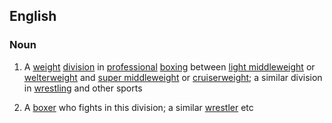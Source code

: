 ==English==

===Noun===
{{wikipedia}}
{{en-noun|s|-}}

#{{uncountable}} A [[weight]] [[division]] in [[professional]] [[boxing]] between [[light middleweight]] or [[welterweight]] and [[super middleweight]] or [[cruiserweight]]; a similar division in [[wrestling]] and other sports
#{{countable}} A [[boxer]] who fights in this division; a similar [[wrestler]] etc